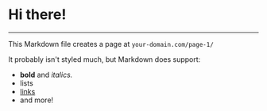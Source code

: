 # Hi there!

---

This Markdown file creates a page at `your-domain.com/page-1/`


It probably isn't styled much, but Markdown does support:
- **bold** and _italics._
- lists
- [links](https://astro.build)
- and more!